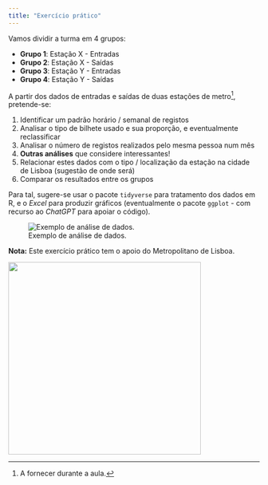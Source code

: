 ```yaml
---
title: "Exercício prático"
---
```


Vamos dividir a turma em 4 grupos:

-   **Grupo 1**: Estação X - Entradas
-   **Grupo 2**: Estação X - Saídas
-   **Grupo 3**: Estação Y - Entradas
-   **Grupo 4**: Estação Y - Saídas

A partir dos dados de entradas e saídas de duas estações de metro[^assignment-1], pretende-se:

[^assignment-1]: A fornecer durante a aula.

1.  Identificar um padrão horário / semanal de registos
2.  Analisar o tipo de bilhete usado e sua proporção, e eventualmente reclassificar
3.  Analisar o número de registos realizados pelo mesma pessoa num mês
4.  **Outras análises** que considere interessantes!
5.  Relacionar estes dados com o tipo / localização da estação na cidade de Lisboa (sugestão de onde será)
6.  Comparar os resultados entre os grupos

Para tal, sugere-se usar o pacote `tidyverse` para tratamento dos dados em R, e o *Excel* para produzir gráficos (eventualmente o pacote `ggplot` - com recurso ao *ChatGPT* para apoiar o código).

![Exemplo de análise de dados.](images/clipboard-4027713333.png){fig-align="center"}

**Nota:** Este exercício prático tem o apoio do Metropolitano de Lisboa.

![](images/clipboard-2850630433.png){fig-align="center" width="386"}
